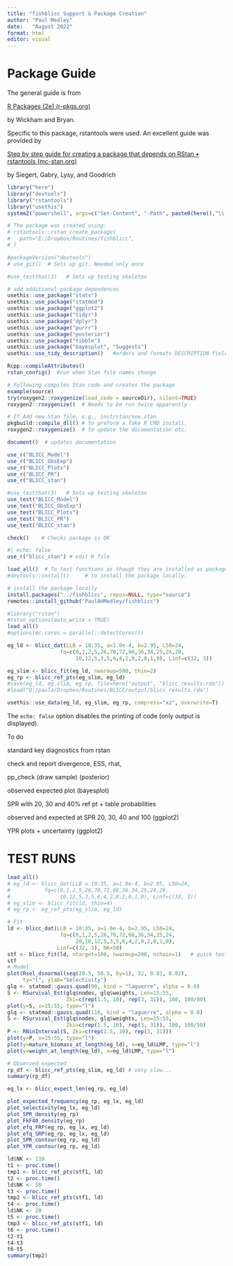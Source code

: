 ```yaml
---
title: "fishblicc Support & Package Creation"
author: "Paul Medley"
date:   "August 2022"
format: html
editor: visual
---
```


# Package Guide

The general guide is from

[R Packages (2e) (r-pkgs.org)](https://r-pkgs.org/)

by Wickham and Bryan.

Specific to this package, rstantools were used. An excellent guide was provided by

[Step by step guide for creating a package that depends on RStan • rstantools (mc-stan.org)](https://mc-stan.org/rstantools/articles/minimal-rstan-package.html)

by Siegert, Gabry, Lysy, and Goodrich

```r
library("here")
library("devtools")
library("rstantools")
library("usethis")
system2("powershell", args=c("Set-Content", "-Path", paste0(here(),"\\.Rproj.user"), "-Stream", "com.dropbox.ignored", "-Value", "1"))

# The package was created using:
# rstantools::rstan_create_package(
#   path="E:/Dropbox/Routines/fishblicc",
# )

#packageVersion("devtools")
# use_git()  # Sets up git. Needed only once


```

```r
#use_testthat(3)   # Sets up testing skeleton

# add additional package dependences
usethis::use_package("stats")
usethis::use_package("statmod")
usethis::use_package("ggplot2")
usethis::use_package("tidyr")
usethis::use_package("dplyr")
usethis::use_package("purrr")
usethis::use_package("posterior")
usethis::use_package("tibble")
usethis::use_package("bayesplot", "Suggests")
usethis::use_tidy_description()   #orders and formats DESCRIPTION fields
```

```r
Rcpp::compileAttributes()
rstan_config()  #run when Stan file names change

# Following compiles Stan code and creates the package
example(source)
try(roxygen2::roxygenize(load_code = sourceDir), silent=TRUE)
roxygen2::roxygenize()  # Needs to be run twice apparently

# If Add new Stan file, e.g., inst/stan/new.stan
pkgbuild::compile_dll() # to preform a fake R CMD install.
roxygen2::roxygenize()  # to update the documentation etc.

document()  # updates documentation

```


```r

use_r("BLICC_Model")
use_r("BLICC_ObsExp")
use_r("BLICC_Plots")
use_r("BLICC_PR")
use_r("BLICC_stan")

#use_testthat(3)   # Sets up testing skeleton
use_test("BLICC_Model")
use_test("BLICC_ObsExp")
use_test("BLICC_Plots")
use_test("BLICC_PR")
use_test("BLICC_stan")

```

```r
check()    # Checks package is OK

#| echo: false
use_r("blicc_stan") # edit R file

load_all()  # To test functions as though they are installed as package
#devtools::install()     # to install the package locally.

# install the package locally
install.packages("../fishblicc", repos=NULL, type="source")
remotes::install_github("PaulAHMedley/fishblicc")
```


```r
#library("rstan")
#rstan_options(auto_write = TRUE)
load_all()
#options(mc.cores = parallel::detectCores())

eg_ld <- blicc_dat(LLB = 10:35, a=1.0e-4, b=2.95, L50=24,
                 fq=c(0,1,2,5,26,70,72,66,36,34,25,24,20,
                      10,12,5,3,5,6,4,2,0,2,0,1,0), Linf=c(32, 3))

eg_slim <- blicc_fit(eg_ld, nwarmup=500, thin=2)
eg_rp <- blicc_ref_pts(eg_slim, eg_ld)
#save(eg_ld, eg_slim, eg_rp, file=here("output", "blicc_results.rda"))
#load("D:/paula/Dropbox/Routines/BLICC/output/blicc_results.rda")

usethis::use_data(eg_ld, eg_slim, eg_rp, compress="xz", overwrite=T)
```

The `echo: false` option disables the printing of code (only output is displayed).

To do

standard key diagnostics from rstan

check and report divergence, ESS, rhat,

pp_check (draw sample) (posterior)

observed expected plot (bayesplot)

SPR with 20, 30 and 40% ref pt + table probabilities

observed and expected at SPR 20, 30, 40 and 100 (ggplot2)

YPR plots + uncertainty (ggplot2)

# TEST RUNS

```r
load_all()
# eg_ld <- blicc_dat(LLB = 10:35, a=1.0e-4, b=2.95, L50=24,
#           fq=c(0,1,2,5,26,70,72,66,36,34,25,24,20,
#                10,12,5,3,5,6,4,2,0,2,0,1,0), Linf=c(32, 3))
# eg_slim <- blicc_fit(ld, thin=4)
# eg_rp <- eg_ref_pts(eg_slim, eg_ld)

# Fit
ld <- blicc_dat(LLB = 10:35, a=1.0e-4, b=2.95, L50=24,
                 fq=c(0,1,2,5,26,70,72,66,36,34,25,24,
                      20,10,12,5,3,5,6,4,2,0,2,0,1,0), 
                Linf=c(32, 3), NK=50)
stf <- blicc_fit(ld, ntarget=100, nwarmup=200, nchain=1)   # quick test
stf
# Model
plot(Rsel_dsnormal(seq(20.5, 50.5, by=1), 32, 0.01, 0.02), 
     ty="l", ylab="Selectivity")
glq <- statmod::gauss.quad(90, kind = "laguerre", alpha = 0.0)
S <- RSurvival_Est(glq$nodes, glq$weights, Len=15:55, 
                   Zki=c(rep(1.5, 10), rep(3, 31)), 100, 100/80)
plot(y=S, x=15:55, type="l")
glq <- statmod::gauss.quad(110, kind = "laguerre", alpha = 0.0)
S <- RSurvival_Est(glq$nodes, glq$weights, Len=15:55, 
                   Zki=c(rep(1.5, 10), rep(3, 31)), 100, 100/50)
P <- RNinInterval(S, Zki=c(rep(1.5, 10), rep(3, 31)))
plot(y=P, x=15:55, type="l")
plot(y=mature_biomass_at_length(eg_ld), x=eg_ld$LMP, type="l")
plot(y=weight_at_length(eg_ld), x=eg_ld$LMP, type="l")

# Observed-expected
rp_df <- blicc_ref_pts(eg_slim, eg_ld) # very slow...
summary(rp_df)

eg_lx <- blicc_expect_len(eg_rp, eg_ld)

plot_expected_frequency(eg_rp, eg_lx, eg_ld)
plot_selectivity(eg_lx, eg_ld)
plot_SPR_density(eg_rp)
plot_FkF40_density(eg_rp)
plot_efq_FRP(eg_rp, eg_lx, eg_ld)
plot_efq_SRP(eg_rp, eg_lx, eg_ld)
plot_SPR_contour(eg_rp, eg_ld)
plot_YPR_contour(eg_rp, eg_ld)
```

```r
ld$NK <- 110
t1 <- proc.time()
tmp1 <- blicc_ref_pts(stf1, ld)
t2 <- proc.time()
ld$NK <- 50
t3 <- proc.time()
tmp2 <- blicc_ref_pts(stf1, ld)
t4 <- proc.time()
ld$NK <- 20
t5 <- proc.time()
tmp3 <- blicc_ref_pts(stf1, ld)
t6 <- proc.time()
t2-t1
t4-t3
t6-t5
summary(tmp2)
```
